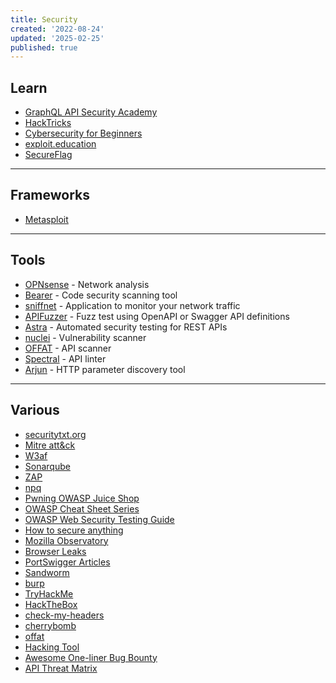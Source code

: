 ```yaml
---
title: Security
created: '2022-08-24'
updated: '2025-02-25'
published: true
---
```


## Learn

- [GraphQL API Security Academy](https://escape.tech/academy/)
- [HackTricks](https://book.hacktricks.xyz/)
- [Cybersecurity for Beginners](https://github.com/microsoft/Security-101)
- [exploit.education](https://exploit.education/)
- [SecureFlag](https://www.secureflag.com/)

---

## Frameworks

- [Metasploit](https://metasploit.com)

---

## Tools

- [OPNsense](https://opnsense.org/) - Network analysis
- [Bearer](https://github.com/Bearer/bearer) - Code security scanning tool
- [sniffnet](https://github.com/GyulyVGC/sniffnet) - Application to monitor your network traffic
- [APIFuzzer](https://github.com/KissPeter/APIFuzzer) - Fuzz test using OpenAPI or Swagger API definitions
- [Astra](https://github.com/flipkart-incubator/Astra) - Automated security testing for REST APIs
- [nuclei](https://github.com/projectdiscovery/nuclei) - Vulnerability scanner
- [OFFAT](https://github.com/OWASP/OFFAT) - API scanner
- [Spectral](https://github.com/stoplightio/spectral) - API linter
- [Arjun](https://github.com/s0md3v/Arjun) - HTTP parameter discovery tool

---

## Various

- [securitytxt.org](https://securitytxt.org)
- [Mitre att&ck](https://attack.mitre.org)
- [W3af](https://w3af.org)
- [Sonarqube](https://sonarqube.org)
- [ZAP](https://zaproxy.org)
- [npq](https://github.com/lirantal/npq)
- [Pwning OWASP Juice Shop](https://pwning.owasp-juice.shop)
- [OWASP Cheat Sheet Series](https://github.com/OWASP/CheatSheetSeries)
- [OWASP Web Security Testing Guide](https://github.com/OWASP/wstg)
- [How to secure anything](https://github.com/veeral-patel/how-to-secure-anything)
- [Mozilla Observatory](https://observatory.mozilla.org/)
- [Browser Leaks](https://browserleaks.com/)
- [PortSwigger Articles](https://portswigger.net/research/articles)
- [Sandworm](https://sandworm.dev/)
- [burp](https://portswigger.net/burp)
- [TryHackMe](https://tryhackme.com/)
- [HackTheBox](https://www.hackthebox.com/)
- [check-my-headers](https://github.com/UlisesGascon/check-my-headers)
- [cherrybomb](https://github.com/blst-security/cherrybomb)
- [offat](https://github.com/dmdhrumilmistry/offat)
- [Hacking Tool](https://github.com/Z4nzu/hackingtool)
- [Awesome One-liner Bug Bounty](https://github.com/dwisiswant0/awesome-oneliner-bugbounty)
- [API Threat Matrix](https://github.com/Escape-Technologies/API-Threat-Matrix)
